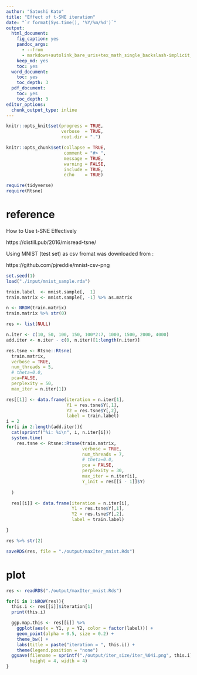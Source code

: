 ```yaml
---
author: "Satoshi Kato"
title: "Effect of t-SNE iteration"
date: "`r format(Sys.time(), '%Y/%m/%d')`"
output:
  html_document:
    fig_caption: yes
    pandoc_args:
      - --from
      - markdown+autolink_bare_uris+tex_math_single_backslash-implicit_figures
    keep_md: yes
    toc: yes
  word_document:
    toc: yes
    toc_depth: 3
  pdf_document:
    toc: yes
    toc_depth: 3
editor_options: 
  chunk_output_type: inline
---
```


```r
knitr::opts_knit$set(progress = TRUE, 
                     verbose  = TRUE, 
                     root.dir = ".")

knitr::opts_chunk$set(collapse = TRUE, 
                      comment = "#> ", 
                      message = TRUE, 
                      warning = FALSE, 
                      include = TRUE,
                      echo    = TRUE)

require(tidyverse)
require(Rtsne)

```

# reference

How to Use t-SNE Effectively

https://distill.pub/2016/misread-tsne/

Using MNIST (test set) as csv fromat was downloaded from :

https://github.com/pjreddie/mnist-csv-png

```r
set.seed(1)
load("./input/mnist_sample.rda")

train.label  <- mnist.sample[,  1]
train.matrix <- mnist.sample[, -1] %>% as.matrix

n <- NROW(train.matrix)
train.matrix %>% str(0)

```

```r
res <- list(NULL)

n.iter <- c(10, 50, 100, 150, 100*2:7, 1000, 1500, 2000, 4000)
add.iter <- n.iter - c(0, n.iter)[1:length(n.iter)]

res.tsne <- Rtsne::Rtsne(
  train.matrix, 
  verbose = TRUE, 
  num_threads = 5,
  # theta=0.0, 
  pca=FALSE, 
  perplexity = 50, 
  max_iter = n.iter[1])

res[[1]] <- data.frame(iteration = n.iter[1],
                       Y1 = res.tsne$Y[,1],
                       Y2 = res.tsne$Y[,2],
                       label = train.label)
i = 2
for(i in 2:length(add.iter)){
  cat(sprintf("%i: %i\n", i, n.iter[i]))
  system.time(
    res.tsne <- Rtsne::Rtsne(train.matrix, 
                             verbose = TRUE, 
                             num_threads = 7,
                             # theta=0.0, 
                             pca = FALSE, 
                             perplexity = 30, 
                             max_iter = n.iter[i],
                             Y_init = res[[i - 1]]$Y)
    
  )

  res[[i]] <- data.frame(iteration = n.iter[i],
                         Y1 = res.tsne$Y[,1],
                         Y2 = res.tsne$Y[,2],
                         label = train.label)

}

res %>% str(2)

saveRDS(res, file = "./output/maxIter_mnist.Rds")
```

# plot

```r
res <- readRDS("./output/maxIter_mnist.Rds")

for(i in 1:NROW(res)){
  this.i <- res[[i]]$iteration[1]
  print(this.i)

  ggp.map.this <- res[[i]] %>% 
    ggplot(aes(x = Y1, y = Y2, color = factor(label))) +
    geom_point(alpha = 0.5, size = 0.2) + 
    theme_bw() +
    labs(title = paste("iteration = ", this.i)) +
    theme(legend.position = "none")
  ggsave(filename = sprintf("./output/iter_size/iter_%04i.png", this.i),
         height = 4, width = 4)
}

```


